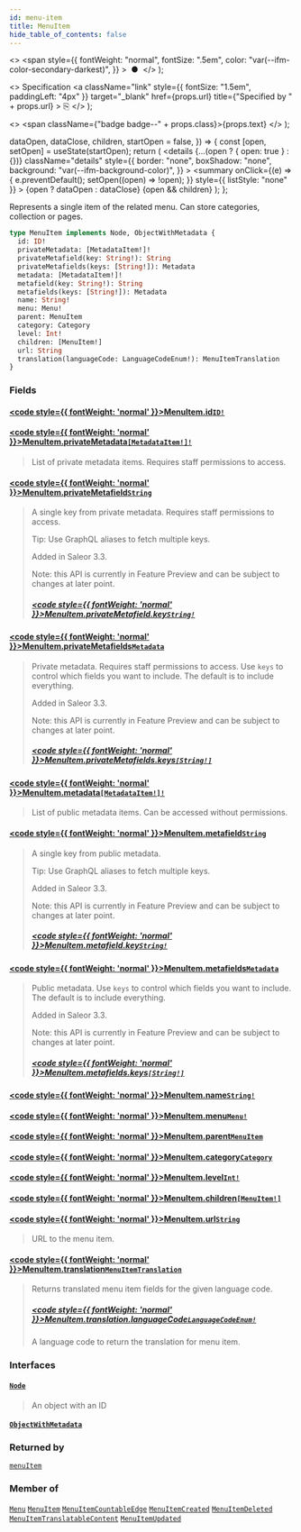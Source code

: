 ```yaml
---
id: menu-item
title: MenuItem
hide_table_of_contents: false
---
```


  <>
    <span
      style={{
        fontWeight: "normal",
        fontSize: ".5em",
        color: "var(--ifm-color-secondary-darkest)",
      }}
    >
      &nbsp;●&nbsp;
    </span>
  </>
);

  <>
    Specification
    <a
      className="link"
      style={{ fontSize: "1.5em", paddingLeft: "4px" }}
      target="\_blank"
      href={props.url}
      title={"Specified by " + props.url}
    >
      ⎘
    </a>
  </>
);

  <>
    <span className={"badge badge--" + props.class}>{props.text}</span>
  </>
);


  dataOpen,
  dataClose,
  children,
  startOpen = false,
}) => {
  const [open, setOpen] = useState(startOpen);
  return (
    <details
      {...(open ? { open: true } : {})}
      className="details"
      style={{
        border: "none",
        boxShadow: "none",
        background: "var(--ifm-background-color)",
      }}
    >
      <summary
        onClick={(e) => {
          e.preventDefault();
          setOpen((open) => !open);
        }}
        style={{ listStyle: "none" }}
      >
        {open ? dataOpen : dataClose}
      </summary>
      {open && children}
    </details>
  );
};

Represents a single item of the related menu. Can store categories, collection or pages.

```graphql
type MenuItem implements Node, ObjectWithMetadata {
  id: ID!
  privateMetadata: [MetadataItem!]!
  privateMetafield(key: String!): String
  privateMetafields(keys: [String!]): Metadata
  metadata: [MetadataItem!]!
  metafield(key: String!): String
  metafields(keys: [String!]): Metadata
  name: String!
  menu: Menu!
  parent: MenuItem
  category: Category
  level: Int!
  children: [MenuItem!]
  url: String
  translation(languageCode: LanguageCodeEnum!): MenuItemTranslation
}
```

### Fields

#### [<code style={{ fontWeight: 'normal' }}>MenuItem.<b>id</b></code>](#)<Bullet />[`ID!`](../../../api-storefront/miscellaneous/scalars/id) <Badge class="secondary" text="non-null"/> <Badge class="secondary" text="scalar"/>

>

#### [<code style={{ fontWeight: 'normal' }}>MenuItem.<b>privateMetadata</b></code>](#)<Bullet />[`[MetadataItem!]!`](../../../api-storefront/miscellaneous/objects/metadata-item) <Badge class="secondary" text="non-null"/> <Badge class="secondary" text="object"/>

> List of private metadata items. Requires staff permissions to access.

#### [<code style={{ fontWeight: 'normal' }}>MenuItem.<b>privateMetafield</b></code>](#)<Bullet />[`String`](../../../api-storefront/miscellaneous/scalars/string) <Badge class="secondary" text="scalar"/>

> A single key from private metadata. Requires staff permissions to access.
>
> Tip: Use GraphQL aliases to fetch multiple keys.
>
> Added in Saleor 3.3.
>
> Note: this API is currently in Feature Preview and can be subject to changes at later point.
>
> ##### [<code style={{ fontWeight: 'normal' }}>MenuItem.privateMetafield.<b>key</b></code>](#)<Bullet />[`String!`](../../../api-storefront/miscellaneous/scalars/string) <Badge class="secondary" text="non-null"/> <Badge class="secondary" text="scalar"/>

#### [<code style={{ fontWeight: 'normal' }}>MenuItem.<b>privateMetafields</b></code>](#)<Bullet />[`Metadata`](../../../api-storefront/miscellaneous/scalars/metadata) <Badge class="secondary" text="scalar"/>

> Private metadata. Requires staff permissions to access. Use `keys` to control which fields you want to include. The default is to include everything.
>
> Added in Saleor 3.3.
>
> Note: this API is currently in Feature Preview and can be subject to changes at later point.
>
> ##### [<code style={{ fontWeight: 'normal' }}>MenuItem.privateMetafields.<b>keys</b></code>](#)<Bullet />[`[String!]`](../../../api-storefront/miscellaneous/scalars/string) <Badge class="secondary" text="list"/> <Badge class="secondary" text="scalar"/>

#### [<code style={{ fontWeight: 'normal' }}>MenuItem.<b>metadata</b></code>](#)<Bullet />[`[MetadataItem!]!`](../../../api-storefront/miscellaneous/objects/metadata-item) <Badge class="secondary" text="non-null"/> <Badge class="secondary" text="object"/>

> List of public metadata items. Can be accessed without permissions.

#### [<code style={{ fontWeight: 'normal' }}>MenuItem.<b>metafield</b></code>](#)<Bullet />[`String`](../../../api-storefront/miscellaneous/scalars/string) <Badge class="secondary" text="scalar"/>

> A single key from public metadata.
>
> Tip: Use GraphQL aliases to fetch multiple keys.
>
> Added in Saleor 3.3.
>
> Note: this API is currently in Feature Preview and can be subject to changes at later point.
>
> ##### [<code style={{ fontWeight: 'normal' }}>MenuItem.metafield.<b>key</b></code>](#)<Bullet />[`String!`](../../../api-storefront/miscellaneous/scalars/string) <Badge class="secondary" text="non-null"/> <Badge class="secondary" text="scalar"/>

#### [<code style={{ fontWeight: 'normal' }}>MenuItem.<b>metafields</b></code>](#)<Bullet />[`Metadata`](../../../api-storefront/miscellaneous/scalars/metadata) <Badge class="secondary" text="scalar"/>

> Public metadata. Use `keys` to control which fields you want to include. The default is to include everything.
>
> Added in Saleor 3.3.
>
> Note: this API is currently in Feature Preview and can be subject to changes at later point.
>
> ##### [<code style={{ fontWeight: 'normal' }}>MenuItem.metafields.<b>keys</b></code>](#)<Bullet />[`[String!]`](../../../api-storefront/miscellaneous/scalars/string) <Badge class="secondary" text="list"/> <Badge class="secondary" text="scalar"/>

#### [<code style={{ fontWeight: 'normal' }}>MenuItem.<b>name</b></code>](#)<Bullet />[`String!`](../../../api-storefront/miscellaneous/scalars/string) <Badge class="secondary" text="non-null"/> <Badge class="secondary" text="scalar"/>

>

#### [<code style={{ fontWeight: 'normal' }}>MenuItem.<b>menu</b></code>](#)<Bullet />[`Menu!`](../../../api-storefront/menu/objects/menu) <Badge class="secondary" text="non-null"/> <Badge class="secondary" text="object"/>

>

#### [<code style={{ fontWeight: 'normal' }}>MenuItem.<b>parent</b></code>](#)<Bullet />[`MenuItem`](../../../api-storefront/menu/objects/menu-item) <Badge class="secondary" text="object"/>

>

#### [<code style={{ fontWeight: 'normal' }}>MenuItem.<b>category</b></code>](#)<Bullet />[`Category`](../../../api-storefront/products/objects/category) <Badge class="secondary" text="object"/>

>

#### [<code style={{ fontWeight: 'normal' }}>MenuItem.<b>level</b></code>](#)<Bullet />[`Int!`](../../../api-storefront/miscellaneous/scalars/int) <Badge class="secondary" text="non-null"/> <Badge class="secondary" text="scalar"/>

>

#### [<code style={{ fontWeight: 'normal' }}>MenuItem.<b>children</b></code>](#)<Bullet />[`[MenuItem!]`](../../../api-storefront/menu/objects/menu-item) <Badge class="secondary" text="list"/> <Badge class="secondary" text="object"/>

>

#### [<code style={{ fontWeight: 'normal' }}>MenuItem.<b>url</b></code>](#)<Bullet />[`String`](../../../api-storefront/miscellaneous/scalars/string) <Badge class="secondary" text="scalar"/>

> URL to the menu item.

#### [<code style={{ fontWeight: 'normal' }}>MenuItem.<b>translation</b></code>](#)<Bullet />[`MenuItemTranslation`](../../../api-storefront/menu/objects/menu-item-translation) <Badge class="secondary" text="object"/>

> Returns translated menu item fields for the given language code.
>
> ##### [<code style={{ fontWeight: 'normal' }}>MenuItem.translation.<b>languageCode</b></code>](#)<Bullet />[`LanguageCodeEnum!`](../../../api-storefront/miscellaneous/enums/language-code-enum) <Badge class="secondary" text="non-null"/> <Badge class="secondary" text="enum"/>
>
> A language code to return the translation for menu item.

### Interfaces

#### [`Node`](../../../api-storefront/miscellaneous/interfaces/node) <Badge class="secondary" text="interface"/>

> An object with an ID

#### [`ObjectWithMetadata`](../../../api-storefront/miscellaneous/interfaces/object-with-metadata) <Badge class="secondary" text="interface"/>

>

### Returned by

[`menuItem`](../../../api-storefront/menu/queries/menu-item) <Badge class="secondary" text="query"/>

### Member of

[`Menu`](../../../api-storefront/menu/objects/menu) <Badge class="secondary" text="object"/><Bullet />[`MenuItem`](../../../api-storefront/menu/objects/menu-item) <Badge class="secondary" text="object"/><Bullet />[`MenuItemCountableEdge`](../../../api-storefront/menu/objects/menu-item-countable-edge) <Badge class="secondary" text="object"/><Bullet />[`MenuItemCreated`](../../../api-storefront/menu/objects/menu-item-created) <Badge class="secondary" text="object"/><Bullet />[`MenuItemDeleted`](../../../api-storefront/menu/objects/menu-item-deleted) <Badge class="secondary" text="object"/><Bullet />[`MenuItemTranslatableContent`](../../../api-storefront/menu/objects/menu-item-translatable-content) <Badge class="secondary" text="object"/><Bullet />[`MenuItemUpdated`](../../../api-storefront/menu/objects/menu-item-updated) <Badge class="secondary" text="object"/>
